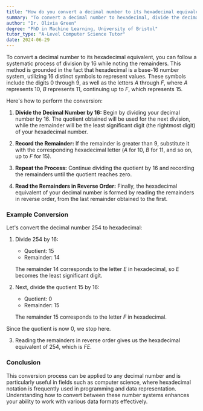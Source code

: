 ```yaml
---
title: "How do you convert a decimal number to its hexadecimal equivalent?"
summary: "To convert a decimal number to hexadecimal, divide the decimal number by 16 and record the remainder as the least significant digit."
author: "Dr. Olivia Green"
degree: "PhD in Machine Learning, University of Bristol"
tutor_type: "A-Level Computer Science Tutor"
date: 2024-06-29
---
```


To convert a decimal number to its hexadecimal equivalent, you can follow a systematic process of division by $16$ while noting the remainders. This method is grounded in the fact that hexadecimal is a base-$16$ number system, utilizing $16$ distinct symbols to represent values. These symbols include the digits $0$ through $9$, as well as the letters $A$ through $F$, where $A$ represents $10$, $B$ represents $11$, continuing up to $F$, which represents $15$.

Here's how to perform the conversion:

1. **Divide the Decimal Number by 16:** Begin by dividing your decimal number by $16$. The quotient obtained will be used for the next division, while the remainder will be the least significant digit (the rightmost digit) of your hexadecimal number.

2. **Record the Remainder:** If the remainder is greater than $9$, substitute it with the corresponding hexadecimal letter ($A$ for $10$, $B$ for $11$, and so on, up to $F$ for $15$).

3. **Repeat the Process:** Continue dividing the quotient by $16$ and recording the remainders until the quotient reaches zero.

4. **Read the Remainders in Reverse Order:** Finally, the hexadecimal equivalent of your decimal number is formed by reading the remainders in reverse order, from the last remainder obtained to the first.

### Example Conversion

Let's convert the decimal number $254$ to hexadecimal:

1. Divide $254$ by $16$:
   - Quotient: $15$
   - Remainder: $14$

   The remainder $14$ corresponds to the letter $E$ in hexadecimal, so $E$ becomes the least significant digit.

2. Next, divide the quotient $15$ by $16$:
   - Quotient: $0$
   - Remainder: $15$

   The remainder $15$ corresponds to the letter $F$ in hexadecimal.

Since the quotient is now $0$, we stop here. 

3. Reading the remainders in reverse order gives us the hexadecimal equivalent of $254$, which is $FE$.

### Conclusion

This conversion process can be applied to any decimal number and is particularly useful in fields such as computer science, where hexadecimal notation is frequently used in programming and data representation. Understanding how to convert between these number systems enhances your ability to work with various data formats effectively.
    